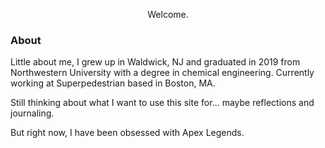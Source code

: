 <!-- Need comment or html breaks -->

<p style="text-align: center">Welcome.</p>

### About

Little about me, I grew up in Waldwick, NJ and
graduated in 2019 from Northwestern University
with a degree in chemical engineering. Currently working
at Superpedestrian based in Boston, MA.

Still thinking about what I want to use this site for...
maybe reflections and journaling.

But right now, I have been obsessed with Apex Legends.
